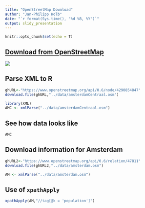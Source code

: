 ```yaml
---
title: "OpenStreetMap Download"
author: "Jan-Philipp Kolb"
date: "`r format(Sys.time(), '%d %B, %Y')`"
output: slidy_presentation
---
```


```r
knitr::opts_chunk$set(echo = T)
```


## [Download from OpenStreetMap](https://www.openstreetmap.org/)

![](figure/DownloadAmsterdamCentraal.PNG)

## Parse XML to R

```r
ghURL<-"https://www.openstreetmap.org/api/0.6/node/4290854847"
download.file(ghURL,"../data/amsterdamCentraal.osm")
```

```r
library(XML)
AMC <- xmlParse("../data/amsterdamCentraal.osm")
```


## See how data looks like

```r
AMC
```


## Download information for Amsterdam

```r
ghURL2<-"https://www.openstreetmap.org/api/0.6/relation/47811"
download.file(ghURL2,"../data/amsterdam.osm")
```

```r
AM <- xmlParse("../data/amsterdam.osm")
```


## Use of `xpathApply`

```r
xpathApply(AM,"//tag[@k = 'population']")
```




